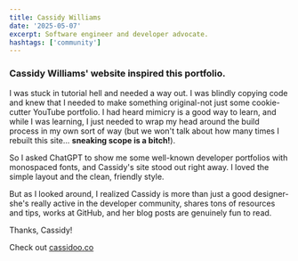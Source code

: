 ```yaml
---
title: Cassidy Williams
date: '2025-05-07'
excerpt: Software engineer and developer advocate.
hashtags: ['community']
---
```


### Cassidy Williams' website inspired this portfolio.

I was stuck in tutorial hell and needed a way out. I was blindly copying code and knew that I needed to make something original-not just some cookie-cutter YouTube portfolio. I had heard mimicry is a good way to learn, and while I was learning, I just needed to wrap my head around the build process in my own sort of way (but we won't talk about how many times I rebuilt this site... **sneaking scope is a bitch!**).

So I asked ChatGPT to show me some well-known developer portfolios with monospaced fonts, and Cassidy's site stood out right away. I loved the simple layout and the clean, friendly style.

But as I looked around, I realized Cassidy is more than just a good designer-she's really active in the developer community, shares tons of resources and tips, works at GitHub, and her blog posts are genuinely fun to read.

Thanks, Cassidy!

Check out [cassidoo.co](https://cassidoo.co/)
